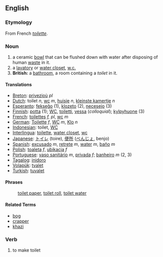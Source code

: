 ==English==

=== Etymology ===
From French ''[[toilette]]''.

=== Noun ===
#a ceramic [[bowl]] that can be flushed down with water after disposing of human [[waste]] in it.
#a [[lavatory]] or [[water closet]], [[w.c.]]
#'''British:''' a [[bathroom]], a room containing a ''toilet'' in it.

==== Translations ====
*[[Breton]]: [[privezioù]] ''pl''
*[[Dutch]]: toilet ''n'', [[wc]] ''m'', [[huisje]] ''n'', [[kleinste kamertje]] ''n''
*[[Esperanto]]: [[fekseĝo]] (1), [[klozeto]] (2), [[necesejo]] (3)
*[[Finnish]]: [[potta]] (1); [[WC]], [[toiletti]], [[vessa]] (''colloquial''); [[kylpyhuone]] (3)
*[[French]]: [[toilettes]] ''f, pl'', [[wc]] ''m''
*[[German]]: [[Toilette]] ''f'', [[WC]] ''m'', [[Klo]] ''n''
*[[Indonesian]]: toilet, [[WC]]
*[[Interlingua]]: [[toilette]], [[water closet]], [[wc]]
*[[Japanese]]: [[トイレ]] (toire), [[便所]] ([[べんじょ]], benjo)
*[[Spanish]]: [[excusado]] ''m'', [[retrete]] ''m'', [[water]] ''m'', [[baño]] ''m''
*[[Polish]]: [[toaleta]] ''f'', [[ubikacja]] ''f''
*[[Portuguese]]: [[vaso sanitário]] ''m'', [[privada]] ''f''; [[banheiro]] ''m'' (2, 3)
*[[Tagalog]]: [[inidoro]]
*[[Volapük]]: [[tvalet]]
*[[Turkish]]: [[tuvalet]]

==== Phrases ====
:[[toilet paper]], [[toilet roll]], [[toilet water]]

====Related Terms====
*[[bog]]
*[[crapper]]
*[[khazi]]

===Verb===

#to make toilet